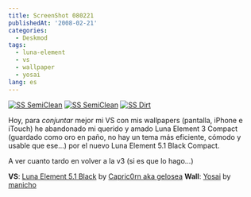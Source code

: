 ```yaml
---
title: ScreenShot 080221
publishedAt: '2008-02-21'
categories:
  - Deskmod
tags:
  - luna-element
  - vs
  - wallpaper
  - yosai
lang: es
---
```


[![SS SemiClean](/static/images/legacy/ss080221-clean.jpeg 'SS Clean')](/static/images/legacy/ss080221-clean.jpeg)
[![SS SemiClean](/static/images/legacy/ss080221-sclean.jpeg)](/static/images/legacy/ss080221-sclean.jpeg 'SS SemiClean')
[![SS Dirt](/static/images/legacy/ss080221-dirt.jpeg)](/static/images/legacy/ss080221-dirt.jpeg 'SS Dirt')

Hoy, para _conjuntar_ mejor mi VS con mis wallpapers (pantalla, iPhone e iTouch) he abandonado mi querido y amado Luna Element 3 Compact (guardado como oro en paño, no hay un tema más eficiente, cómodo y usable que ese...) por el nuevo Luna Element 5.1 Black Compact.

A ver cuanto tardo en volver a la v3 (si es que lo hago...)

**VS**: [Luna Element 5.1 Black](http://gelosea.deviantart.com/art/Luna-Element-v5-1-Black-57571128) by [Capric0rn aka gelosea](http://gelosea.deviantart.com/) **Wall**: [Yosai](http://manicho.deviantart.com/art/Yosai-73401838) by [manicho](http://manicho.deviantart.com/)
